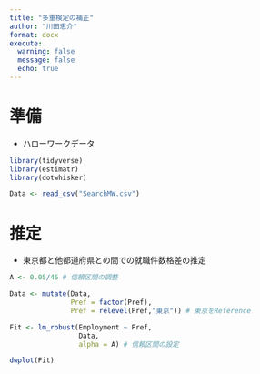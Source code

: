 ```yaml
---
title: "多重検定の補正"
author: "川田恵介"
format: docx
execute: 
  warning: false
  message: false
  echo: true
---
```


# 準備

- ハローワークデータ

```r
library(tidyverse)
library(estimatr)
library(dotwhisker)

Data <- read_csv("SearchMW.csv")
```

# 推定

- 東京都と他都道府県との間での就職件数格差の推定

```r
A <- 0.05/46 # 信頼区間の調整

Data <- mutate(Data,
               Pref = factor(Pref),
               Pref = relevel(Pref,"東京")) # 東京をReference

Fit <- lm_robust(Employment ~ Pref,
                 Data,
                 alpha = A) # 信頼区間の設定

dwplot(Fit)
```




